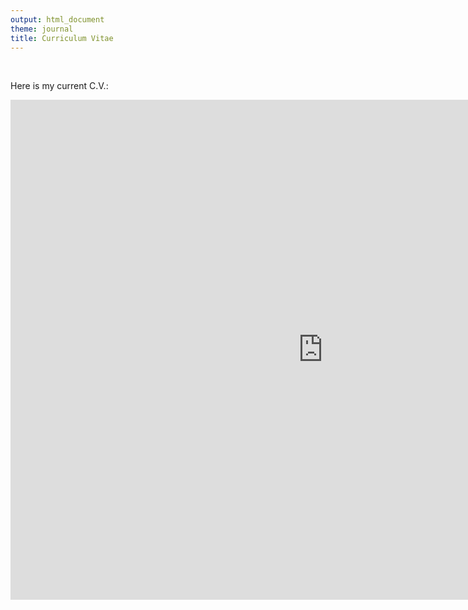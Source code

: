 ```yaml
---
output: html_document
theme: journal
title: Curriculum Vitae
---
```


<br>

Here is my current C.V.:

<embed src="https://adampepi.github.io/docs/apepi_cv  2021-9-21.pdf " width="1000px" height="800px"  type="application/pdf" /> 

<!-- Global site tag (gtag.js) - Google Analytics -->
<script async src="https://www.googletagmanager.com/gtag/js?id=UA-187123577-1"></script>
<script>
  window.dataLayer = window.dataLayer || [];
  function gtag(){dataLayer.push(arguments);}
  gtag('js', new Date());

  gtag('config', 'UA-187123577-1');
</script>
